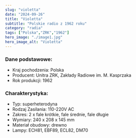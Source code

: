 ```yaml
---
slug: "violetta"
date: "2024-09-26"
title: "Violetta"
subtitle: "Polskie radio z 1962 roku"
category: "radia"
tags: ["Polska","ZRK","1962"]
hero_image: "./image1.jpg"
hero_image_alt: "Violetta"
---
```


### Dane podstawowe:

- Kraj pochodzenia: Polska
- Producent: Unitra ZRK, Zakłady Radiowe im. M. Kasprzaka
- Rok produkcji: 1962

### Charakterystyka:

- Typ: superheterodyna
- Rodzaj Zasilania: 110-220V AC
- Zakres: 2 x fale krótkie, fale średnie, fale długie
- Wymiary: 240 x 208 x 145 mm
- Materiał obudowy: drewno
- Lampy: ECH81, EBF89, ECL82, DM70
